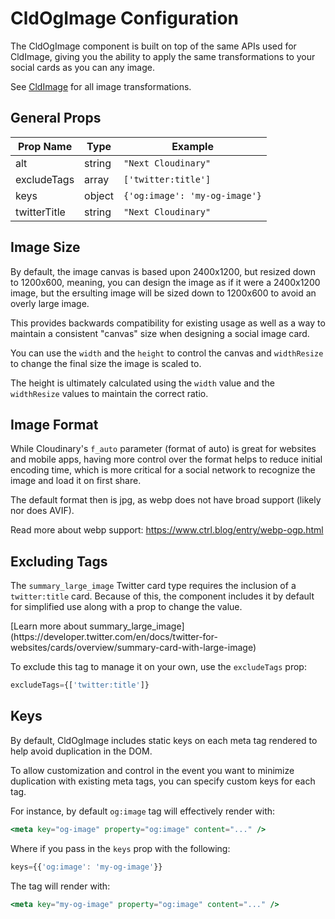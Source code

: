 

<Head>
  <title>CldOgImage Configuration - Next Cloudinary</title>
  <meta name="og:title" content="CldOgImage Configuration - Next Cloudinary" />
  <meta name="og:url" content={`https://next-cloudinary.spacejelly.dev/components/cldogimage/configuration`} />
</Head>

<OgImage
  title="CldOgImage Configuration"
  twitterTitle="CldOgImage Configuration"
/>

# CldOgImage Configuration

The CldOgImage component is built on top of the same APIs used for CldImage, giving you the ability to apply the same transformations to your social cards as you can any image.

See [CldImage](/components/cldimage/configuration) for all image transformations.

## General Props

| Prop Name          | Type   | Example                      |
|--------------------|--------|------------------------------|
| alt                | string | `"Next Cloudinary"`          |
| excludeTags        | array  | `['twitter:title']`          |
| keys               | object | `{'og:image': 'my-og-image'}`|
| twitterTitle       | string | `"Next Cloudinary"`          |

## Image Size

By default, the image canvas is based upon 2400x1200, but resized down to 1200x600, meaning, you can design the image as if it were a 2400x1200 image, but the ersulting image will be sized down to 1200x600 to avoid an overly large image.

This provides backwards compatibility for existing usage as well as a way to maintain a consistent "canvas" size when designing a social image card.

You can use the `width` and the `height` to control the canvas and `widthResize` to change the final size the image is scaled to.

The height is ultimately calculated using the `width` value and the `widthResize` values to maintain the correct ratio.

## Image Format

While Cloudinary's `f_auto` parameter (format of auto) is great for websites and mobile apps, having more control over the format helps to reduce initial encoding time, which is more critical for a social network to recognize the image and load it on first share.

The default format then is jpg, as webp does not have broad support (likely nor does AVIF).

Read more about webp support: https://www.ctrl.blog/entry/webp-ogp.html

## Excluding Tags

The `summary_large_image` Twitter card type requires the inclusion of a `twitter:title` card. Because of this, the component includes it by default for simplified use along with a prop to change the value.

<Callout emoji={false}>
  [Learn more about summary_large_image](https://developer.twitter.com/en/docs/twitter-for-websites/cards/overview/summary-card-with-large-image)
</Callout>

To exclude this tag to manage it on your own, use the `excludeTags` prop:

```jsx
excludeTags={['twitter:title']}
```

## Keys

By default, CldOgImage includes static keys on each meta tag rendered to help avoid duplication in the DOM.

To allow customization and control in the event you want to minimize duplication with existing meta tags, you can specify custom keys for each tag.

For instance, by default `og:image` tag will effectively render with:

```jsx
<meta key="og-image" property="og:image" content="..." />
```

Where if you pass in the `keys` prop with the following:

```jsx
keys={{'og:image': 'my-og-image'}}
```

The tag will render with:

```jsx
<meta key="my-og-image" property="og:image" content="..." />
```